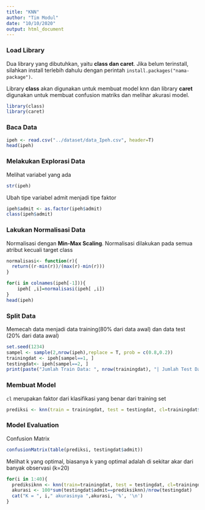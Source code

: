```yaml
---
title: "KNN"
author: "Tim Modul"
date: "10/10/2020"
output: html_document
---
```


### Load Library
Dua library yang dibutuhkan, yaitu **class dan caret**. Jika belum terinstall, silahkan install terlebih dahulu dengan perintah `install.packages("nama-package")`.

Library **class** akan digunakan untuk membuat model knn dan library **caret** digunakan untuk membuat confusion matriks dan melihar akurasi model.
```r
library(class)
library(caret)
```

### Baca Data
```r
ipeh <- read.csv("../dataset/data_Ipeh.csv", header=T)
head(ipeh)

```

### Melakukan Explorasi Data

Melihat variabel yang ada
```r
str(ipeh)
```

Ubah tipe variabel admit menjadi tipe faktor
```r
ipeh$admit <- as.factor(ipeh$admit)
class(ipeh$admit)
```

### Lakukan Normalisasi Data
Normalisasi dengan **Min-Max Scaling**. Normalisasi dilakukan pada semua atribut kecuali target class
```r
normalisasi<- function(r){
  return((r-min(r))/(max(r)-min(r)))
}

for(i in colnames(ipeh[-1])){
    ipeh[ ,i]=normalisasi(ipeh[ ,i])
}
head(ipeh)
```


### Split Data
Memecah data menjadi data training(80% dari data awal) dan data test (20% dari data awal)
```r
set.seed(1234)
sampel <- sample(2,nrow(ipeh),replace = T, prob = c(0.8,0.2))
trainingdat <- ipeh[sampel==1, ]
testingdat<- ipeh[sampel==2, ]
print(paste("Jumlah Train Data: ", nrow(trainingdat), "| Jumlah Test Data: ", nrow(testingdat)))
```

### Membuat Model
`cl` merupakan faktor dari klasifikasi yang benar dari training set
```r
prediksi <- knn(train = trainingdat, test = testingdat, cl=trainingdat$admit ,k=20)
```

### Model Evaluation
Confusion Matrix
```r
confusionMatrix(table(prediksi, testingdat$admit))
```

Melihat k yang optimal, biasanya k yang optimal adalah di sekitar akar dari banyak observasi (k=20)

```r
for(i in 1:40){
  prediksiknn <- knn(train=trainingdat, test = testingdat, cl=trainingdat[,1], k=i)
  akurasi <- 100*sum(testingdat$admit==prediksiknn)/nrow(testingdat)
  cat("K = ", i," akurasinya ",akurasi, '%', '\n')
}
```



